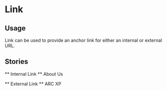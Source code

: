 

<Meta title="Components/Link" component={Link} />

# Link

<Props of={Link} />


## Usage

Link can be used to provide an anchor link for either an internal or external URL.

## Stories

** Internal Link **
<Preview>
	<Story name="Internal Link">
		<Link href="about-us">About Us</Link>
	</Story>
</Preview>

** External Link **
<Preview>
	<Story name="External Link">
		<Link href="https://arcxp.com">ARC XP</Link>
	</Story>
</Preview>
